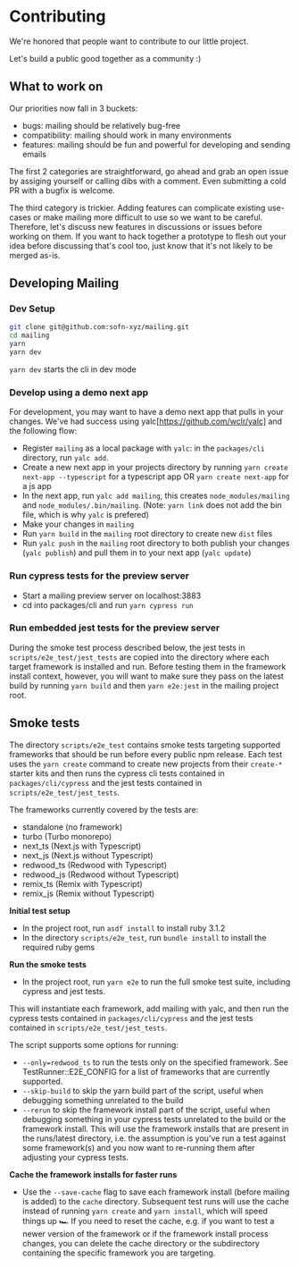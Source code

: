# Contributing

We're honored that people want to contribute to our little project.

Let's build a public good together as a community :)

## What to work on

Our priorities now fall in 3 buckets:

- bugs: mailing should be relatively bug-free
- compatibility: mailing should work in many environments
- features: mailing should be fun and powerful for developing and sending emails

The first 2 categories are straightforward, go ahead and grab an open issue by assiging yourself or calling dibs with a comment. Even submitting a cold PR with a bugfix is welcome.

The third category is trickier. Adding features can complicate existing use-cases or make mailing more difficult to use so we want to be careful. Therefore, let's discuss new features in discussions or issues before working on them. If you want to hack together a prototype to flesh out your idea before discussing that's cool too, just know that it's not likely to be merged as-is.

## Developing Mailing

### Dev Setup

```bash
git clone git@github.com:sofn-xyz/mailing.git
cd mailing
yarn
yarn dev
```

`yarn dev` starts the cli in dev mode

### Develop using a demo next app

For development, you may want to have a demo next app that pulls in your changes. We've had success using yalc[https://github.com/wclr/yalc] and the following flow:

- Register `mailing` as a local package with `yalc`: in the `packages/cli` directory, run `yalc add`.
- Create a new next app in your projects directory by running `yarn create next-app --typescript` for a typescript app OR `yarn create next-app` for a js app
- In the next app, run `yalc add mailing`, this creates `node_modules/mailing` and `node_modules/.bin/mailing`. (Note: `yarn link` does not add the bin file, which is why `yalc` is prefered)
- Make your changes in `mailing`
- Run `yarn build` in the `mailing` root directory to create new `dist` files
- Run `yalc push` in the `mailing` root directory to both publish your changes (`yalc publish`) and pull them in to your next app (`yalc update`)

### Run cypress tests for the preview server

- Start a mailing preview server on localhost:3883
- cd into packages/cli and run `yarn cypress run`

### Run embedded jest tests for the preview server

During the smoke test process described below, the jest tests in `scripts/e2e_test/jest_tests` are copied into the directory where each target framework is installed and run. Before testing them in the framework install context, however, you will want to make sure they pass on the latest build by running `yarn build` and then `yarn e2e:jest` in the mailing project root.

## Smoke tests

The directory `scripts/e2e_test` contains smoke tests targeting supported frameworks that should be run before every public npm release. Each test uses the `yarn create` command to create new projects from their `create-*` starter kits and then runs the cypress cli tests contained in `packages/cli/cypress` and the jest tests contained in `scripts/e2e_test/jest_tests`.

The frameworks currently covered by the tests are:

- standalone (no framework)
- turbo (Turbo monorepo)
- next_ts (Next.js with Typescript)
- next_js (Next.js without Typescript)
- redwood_ts (Redwood with Typescript)
- redwood_js (Redwood without Typescript)
- remix_ts (Remix with Typescript)
- remix_js (Remix without Typescript)

**Initial test setup**

- In the project root, run `asdf install` to install ruby 3.1.2
- In the directory `scripts/e2e_test`, run `bundle install` to install the required ruby gems

**Run the smoke tests**

- In the project root, run `yarn e2e` to run the full smoke test suite, including cypress and jest tests.

This will instantiate each framework, add mailing with yalc, and then run the cypress tests contained in `packages/cli/cypress` and the jest tests contained in `scripts/e2e_test/jest_tests`.

The script supports some options for running:

- `--only=redwood_ts` to run the tests only on the specified framework. See TestRunner::E2E_CONFIG for a list of frameworks that are currently supported.
- `--skip-build` to skip the yarn build part of the script, useful when debugging something unrelated to the build
- `--rerun` to skip the framework install part of the script, useful when debugging something in your cypress tests unrelated to the build or the framework install. This will use the framework installs that are present in the runs/latest directory, i.e. the assumption is you've run a test against some framework(s) and you now want to re-running them after adjusting your cypress tests.

**Cache the framework installs for faster runs**

- Use the `--save-cache` flag to save each framework install (before mailing is added) to the `cache` directory. Subsequent test runs will use the cache instead of running `yarn create` and `yarn install`, which will speed things up 🏎 If you need to reset the cache, e.g. if you want to test a newer version of the framework or if the framework install process changes, you can delete the cache directory or the subdirectory containing the specific framework you are targeting.
